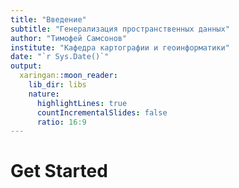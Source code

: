 ```yaml
---
title: "Введение"
subtitle: "Генерализация пространственных данных"
author: "Тимофей Самсонов"
institute: "Кафедра картографии и геоинформатики"
date: "`r Sys.Date()`"
output:
  xaringan::moon_reader:
    lib_dir: libs
    nature:
      highlightLines: true
      countIncrementalSlides: false
      ratio: 16:9
---
```


<style type="text/css">
.remark-code, .remark-inline-code {
    font-size: 14px;
}

.remark-slide-content {
    font-size: 18px;
}

</style>

# Get Started
